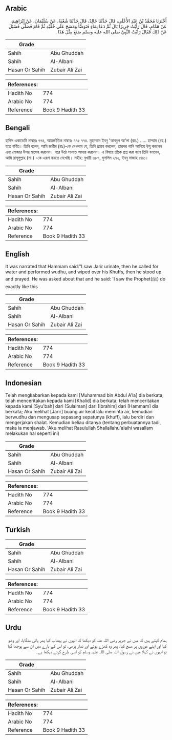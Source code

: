 ## Arabic


<div dir="rtl" lang="ar" style={{fontSize:'larger',backgroundColor:'#f8f9fa',padding:20}}>
أَخْبَرَنَا مُحَمَّدُ بْنُ عَبْدِ الأَعْلَى، قَالَ حَدَّثَنَا خَالِدٌ، قَالَ حَدَّثَنَا شُعْبَةُ، عَنْ سُلَيْمَانَ، عَنْ إِبْرَاهِيمَ، عَنْ هَمَّامٍ، قَالَ رَأَيْتُ جَرِيرًا بَالَ ثُمَّ دَعَا بِمَاءٍ فَتَوَضَّأَ وَمَسَحَ عَلَى خُفَّيْهِ ثُمَّ قَامَ فَصَلَّى فَسُئِلَ عَنْ ذَلِكَ فَقَالَ رَأَيْتُ النَّبِيَّ صلى الله عليه وسلم صَنَعَ مِثْلَ هَذَا ‏.‏
</div>
<div style={{backgroundColor:'#f8f9fa',padding:20, marginBottom: 10}}><table> <thead> <tr> <th>Grade</th> <th></th> </tr> </thead> <tbody> <tr><td>Sahih</td><td>Abu Ghuddah</td></tr><tr><td>Sahih</td><td>Al-Albani</td></tr><tr><td>Hasan Or Sahih</td><td>Zubair Ali Zai</td></tr></tbody></table><table> <thead> <tr> <th>References:</th> <th></th> </tr> </thead> <tbody><tr><td>Hadith No</td><td>774</td></tr><tr><td>Arabic No</td><td>774</td></tr><tr><td>Reference</td><td>Book 9 Hadith 33</td></tr></tbody></table></div>

## Bengali


<div dir="ltr" lang="bn" style={{fontSize:'larger',backgroundColor:'#f8f9fa',padding:20}}>
হাদিস একাডেমি নাম্বারঃ ৭৭৪, আন্তর্জাতিক নাম্বারঃ ৭৭৫ ৭৭৪. মুহাম্মাদ ইবনু 'আবদুল আ'লা (রহ.) ..... হাম্মাম (রহ.) হতে বর্ণিত। তিনি বলেন, আমি জারীর (রাঃ)-কে দেখলাম যে, তিনি প্রস্রাব করলেন, তারপর পানি আনিয়ে উযূ করলেন এবং মোজার উপর মাসেহ করলেন। পরে উঠে সালাত আদায় করলেন। এ বিষয়ে তাঁকে প্রশ্ন করা হলে তিনি বললেন, আমি রাসূলুল্লাহ (সা.) -কে এরূপ করতে দেখেছি। সহীহ: বুখারী ৩৮৭, মুসলিম ২৭২, ইবনু মাজাহ ৫৪৩।
</div>
<div style={{backgroundColor:'#f8f9fa',padding:20, marginBottom: 10}}><table> <thead> <tr> <th>Grade</th> <th></th> </tr> </thead> <tbody> <tr><td>Sahih</td><td>Abu Ghuddah</td></tr><tr><td>Sahih</td><td>Al-Albani</td></tr><tr><td>Hasan Or Sahih</td><td>Zubair Ali Zai</td></tr></tbody></table><table> <thead> <tr> <th>References:</th> <th></th> </tr> </thead> <tbody><tr><td>Hadith No</td><td>774</td></tr><tr><td>Arabic No</td><td>774</td></tr><tr><td>Reference</td><td>Book 9 Hadith 33</td></tr></tbody></table></div>

## English


<div dir="ltr" lang="en" style={{fontSize:'larger',backgroundColor:'#f8f9fa',padding:20}}>
It was narrated that Hammam said:"I saw Jarir urinate, then he called for water and performed wudhu, and wiped over his Khuffs, then he stood up and prayed. He was asked about that and he said: 'I saw the Prophet(ﷺ) do exactly like this
</div>
<div style={{backgroundColor:'#f8f9fa',padding:20, marginBottom: 10}}><table> <thead> <tr> <th>Grade</th> <th></th> </tr> </thead> <tbody> <tr><td>Sahih</td><td>Abu Ghuddah</td></tr><tr><td>Sahih</td><td>Al-Albani</td></tr><tr><td>Hasan Or Sahih</td><td>Zubair Ali Zai</td></tr></tbody></table><table> <thead> <tr> <th>References:</th> <th></th> </tr> </thead> <tbody><tr><td>Hadith No</td><td>774</td></tr><tr><td>Arabic No</td><td>774</td></tr><tr><td>Reference</td><td>Book 9 Hadith 33</td></tr></tbody></table></div>

## Indonesian


<div dir="ltr" lang="id" style={{fontSize:'larger',backgroundColor:'#f8f9fa',padding:20}}>
Telah mengkabarkan kepada kami [Muhammad bin Abdul A'la] dia berkata; telah menceritakan kepada kami [Khalid] dia berkata; telah menceritakan kepada kami [Syu'bah] dari [Sulaiman] dari [Ibrahim] dari [Hammam] dia berkata; Aku melihat [Jarir] buang air kecil lalu meminta air, kemudian berwudhu dan mengusap sepasang sepatunya (khuff), lalu berdiri dan mengerjakan shalat. Kemudian beliau ditanya (tentang perbuatannya tadi, maka ia menjawab. 'Aku melihat Rasulullah Shallallahu'alaihi wasallam melakukan hal seperti ini)
</div>
<div style={{backgroundColor:'#f8f9fa',padding:20, marginBottom: 10}}><table> <thead> <tr> <th>Grade</th> <th></th> </tr> </thead> <tbody> <tr><td>Sahih</td><td>Abu Ghuddah</td></tr><tr><td>Sahih</td><td>Al-Albani</td></tr><tr><td>Hasan Or Sahih</td><td>Zubair Ali Zai</td></tr></tbody></table><table> <thead> <tr> <th>References:</th> <th></th> </tr> </thead> <tbody><tr><td>Hadith No</td><td>774</td></tr><tr><td>Arabic No</td><td>774</td></tr><tr><td>Reference</td><td>Book 9 Hadith 33</td></tr></tbody></table></div>

## Turkish


<div dir="ltr" lang="tr" style={{fontSize:'larger',backgroundColor:'#f8f9fa',padding:20}}>

</div>
<div style={{backgroundColor:'#f8f9fa',padding:20, marginBottom: 10}}><table> <thead> <tr> <th>Grade</th> <th></th> </tr> </thead> <tbody> <tr><td>Sahih</td><td>Abu Ghuddah</td></tr><tr><td>Sahih</td><td>Al-Albani</td></tr><tr><td>Hasan Or Sahih</td><td>Zubair Ali Zai</td></tr></tbody></table><table> <thead> <tr> <th>References:</th> <th></th> </tr> </thead> <tbody><tr><td>Hadith No</td><td>774</td></tr><tr><td>Arabic No</td><td>774</td></tr><tr><td>Reference</td><td>Book 9 Hadith 33</td></tr></tbody></table></div>

## Urdu


<div dir="rtl" lang="ur" style={{fontSize:'larger',backgroundColor:'#f8f9fa',padding:20}}>
ہمام کہتے ہیں کہ میں نے جریر رضی اللہ عنہ کو دیکھا کہ انہوں نے پیشاب کیا پھر پانی منگایا، اور وضو کیا اور اپنے موزوں پر مسح کیا، پھر وہ کھڑے ہوئے اور نماز پڑھی، تو اس کے بارے میں ان سے پوچھا گیا تو انہوں نے کہا: میں نے رسول اللہ صلی اللہ علیہ وسلم کو اسی طرح کرتے دیکھا ہے۔
</div>
<div style={{backgroundColor:'#f8f9fa',padding:20, marginBottom: 10}}><table> <thead> <tr> <th>Grade</th> <th></th> </tr> </thead> <tbody> <tr><td>Sahih</td><td>Abu Ghuddah</td></tr><tr><td>Sahih</td><td>Al-Albani</td></tr><tr><td>Hasan Or Sahih</td><td>Zubair Ali Zai</td></tr></tbody></table><table> <thead> <tr> <th>References:</th> <th></th> </tr> </thead> <tbody><tr><td>Hadith No</td><td>774</td></tr><tr><td>Arabic No</td><td>774</td></tr><tr><td>Reference</td><td>Book 9 Hadith 33</td></tr></tbody></table></div>